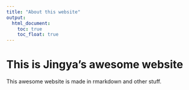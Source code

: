 ```yaml
---
title: "About this website"
output: 
  html_document:
    toc: true
    toc_float: true
---
```


# This is Jingya's awesome website
This awesome website is made in rmarkdown and other stuff.

